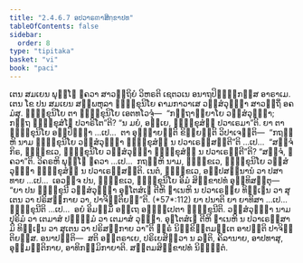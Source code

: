 ```yaml
---
title: "2.4.6.7 ອປວາຣຓາສິກ຺ຂາປທ"
tableOfContents: false
sidebar:
  order: 8
type: "tipitaka"
basket: "vi"
book: "paci"
---
```



<DynamicBreadcrumb />

<Division number="1050" book="paci">

<Paragraph number="3152" book="paci">
ເຕນ ສມເຍນ ພຸທ຺ໂຘ ຠຄວາ ສາວຕ຺ຖິຍໍ ວິຫຣຕິ ເຊຕວເນ ອນາຖປິຓ຺ຑິກສ຺ສ ອາຣາເມ. ເຕນ ໂຂ ປນ ສມເຍນ ສມ຺ພຫຸລາ ຠິກ຺ຂຸນິໂຍ ຄາມກາວາເສ ວສ຺ສໍວຸຏ຺ຐາ ສາວຕ຺ຖິໍ ອຄມໍສຸ. ຠິກ຺ຂຸນິໂຍ ຕາ ຠິກ຺ຂຸນິໂຍ ເອຕທໂວຈຸໍ—  “ກຕ຺ຖາຍ຺ຍາໂຍ ວສ຺ສໍວຸຏ຺ຐາ; ກຕ຺ຖ ຠິກ຺ຂຸສໍໂຆ ປວາຣິໂຕ”ຕິ? “ນ ມຍໍ, ອຍ຺ເຍ, ຠິກ຺ຂຸສໍຆໍ ປວາເຣມາ”ຕິ.
</Paragraph>

<Paragraph number="3153" book="paci">
ຍາ ຕາ ຠິກ຺ຂຸນິໂຍ ອປ຺ປິຈ຺ຉາ …ເປ…  ຕາ ອຸຊ຺ຌາຍນ຺ຕິ ຂິຍ຺ຍນ຺ຕິ ວິປາເຈນ຺ຕິ—  “ກຖຎ຺ຫິ ນາມ ຠິກ຺ຂຸນິໂຍ ວສ຺ສໍວຸຏ຺ຐາ ຠິກ຺ຂຸສໍຆໍ ນ ປວາເຣສ຺ສນ຺ຕີ”ຕິ …ເປ…  “ສຈ຺ຈໍ ກິຣ, ຠິກ຺ຂເວ, ຠິກ຺ຂຸນິໂຍ ວສ຺ສໍວຸຏ຺ຐາ ຠິກ຺ຂຸສໍຆໍ ນ ປວາເຣນ຺ຕີ”ຕິ? “ສຈ຺ຈໍ, ຠຄວາ”ຕິ. ວິຄຣຫິ ພຸທ຺ໂຘ ຠຄວາ …ເປ…  ກຖຎ຺ຫິ ນາມ, ຠິກ຺ຂເວ, ຠິກ຺ຂຸນິໂຍ ວສ຺ສໍວຸຏ຺ຐາ ຠິກ຺ຂຸສໍຆໍ ນ ປວາເຣສ຺ສນ຺ຕິ. ເນຕໍ, ຠິກ຺ຂເວ, ອປ຺ປສນ຺ນານໍ ວາ ປສາທາຍ …ເປ…  ເອວຎ຺ຈ ປນ, ຠິກ຺ຂເວ, ຠິກ຺ຂຸນິໂຍ ອິມໍ ສິກ຺ຂາປທໍ ອຸທ຺ທິສນ຺ຕຸ—
</Paragraph>

</Division>
<Division number="1051" book="paci">

<Paragraph number="3154" book="paci">
<Emphasis>“ຍາ ປນ ຠິກ຺ຂຸນີ ວສ຺ສໍວຸຏ຺ຐາ ອຸຠໂຕສໍເຆ ຕີຫິ ຐາເນຫິ ນ ປວາເຣຍ຺ຍ ທິຏ຺ເຐນ ວາ ສຸເຕນ ວາ ປຣິສງ຺ກາຍ ວາ, ປາຈິຕ຺ຕິຍນ຺”</Emphasis>ຕິ. (*57*:<Emphasis>112</Emphasis>)
</Paragraph>

</Division>
<Division number="1052" book="paci">

<Paragraph number="3155" book="paci">
<Emphasis>ຍາ ປນາ</Emphasis>ຕິ ຍາ ຍາທິສາ …ເປ…  <Emphasis>ຠິກ຺ຂຸນີ</Emphasis>ຕິ …ເປ…  ອຍໍ ອິມສ຺ມິໍ ອຕ຺ເຖ ອຘິປ຺ເປຕາ ຠິກ຺ຂຸນີຕິ.
</Paragraph>

<Paragraph number="3156" book="paci">
<Emphasis>ວສ຺ສໍວຸຏ຺ຐາ</Emphasis> ນາມ ປຸຣິມໍ ວາ ເຕມາສໍ ປຈ຺ຉິມໍ ວາ ເຕມາສໍ ວຸຏ຺ຐາ. ອຸຠໂຕສໍເຆ ຕີຫິ ຐາເນຫິ ນ ປວາເຣສ຺ສາມິ ທິຏ຺ເຐນ ວາ ສຸເຕນ ວາ ປຣິສງ຺ກາຍ ວາ”ຕິ ຘຸຣໍ ນິກ຺ຂິຕ຺ຕມຕ຺ເຕ ອາປຕ຺ຕິ ປາຈິຕ຺ຕິຍສ຺ສ.
</Paragraph>

</Division>
<Division number="1053" book="paci">

<Paragraph number="3157" book="paci">
ອນາປຕ຺ຕິ—  ສຕິ ອນ຺ຕຣາເຍ, ປຣິເຍສິຕ຺ວາ ນ ລຠຕິ, ຄິລານາຍ, ອາປທາສຸ, ອຸມ຺ມຕ຺ຕິກາຍ, ອາທິກມ຺ມິກາຍາຕິ.

</Paragraph>
</Division>

<Paragraph number="3158" type="center" book="paci">
ສຕ຺ຕມສິກ຺ຂາປທໍ ນິຏ຺ຐິຕໍ.
</Paragraph>